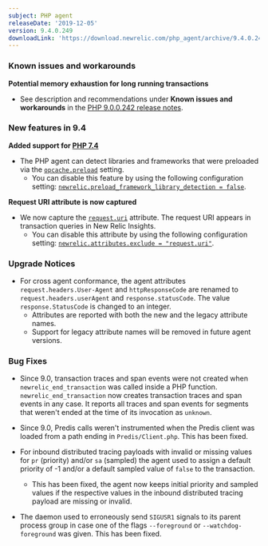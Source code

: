 ```yaml
---
subject: PHP agent
releaseDate: '2019-12-05'
version: 9.4.0.249
downloadLink: 'https://download.newrelic.com/php_agent/archive/9.4.0.249'
---
```


### Known issues and workarounds

**Potential memory exhaustion for long running transactions**

* See description and recommendations under **Known issues and workarounds** in the [PHP 9.0.0.242 release notes](https://docs.newrelic.com/docs/release-notes/agent-release-notes/php-release-notes/php-agent-900242).

### New features in 9.4

**Added support for [PHP 7.4](https://www.php.net/ChangeLog-7.php#7.4.0)**

* The PHP agent can detect libraries and frameworks that were preloaded via the [`opcache.preload`](https://www.php.net/manual/en/opcache.configuration.php#ini.opcache.preload) setting.
  * You can disable this feature by using the following configuration setting: [`newrelic.preload_framework_library_detection = false`](https://docs.newrelic.com/docs/agents/php-agent/configuration/php-agent-configuration#inivar-rare-settings).

**Request URI attribute is now captured**

* We now capture the [`request.uri`](https://docs.newrelic.com/docs/agents/php-agent/attributes/php-agent-attributes#attributes) attribute. The request URI appears in transaction queries in New Relic Insights.
  * You can disable this attribute by using the following configuration setting: [`newrelic.attributes.exclude = "request.uri"`](https://docs.newrelic.com/docs/agents/php-agent/configuration/php-agent-configuration#inivar-attribute-settings).

### Upgrade Notices

* For cross agent conformance, the agent attributes `request.headers.User-Agent` and `httpResponseCode` are renamed to `request.headers.userAgent` and `response.statusCode`. The value `response.StatusCode` is changed to an integer.
  * Attributes are reported with both the new and the legacy attribute names.
  * Support for legacy attribute names will be removed in future agent versions.

### Bug Fixes

* Since 9.0, transaction traces and span events were not created when `newrelic_end_transaction` was called inside a PHP function. `newrelic_end_transaction` now creates transaction traces and span events in any case. It reports all traces and span events for segments that weren't ended at the time of its invocation as `unknown`.
* Since 9.0, Predis calls weren't instrumented when the Predis client was loaded from a path ending in `Predis/Client.php`. This has been fixed.
* For inbound distributed tracing payloads with invalid or missing values for `pr` (priority) and/or `sa` (sampled) the agent used to assign a default priority of -1 and/or a default sampled value of `false` to the transaction.

  * This has been fixed, the agent now keeps initial priority and sampled values if the respective values in the inbound distributed tracing payload are missing or invalid.
* The daemon used to erroneously send `SIGUSR1` signals to its parent process group in case one of the flags `--foreground` or `--watchdog-foreground` was given. This has been fixed.
